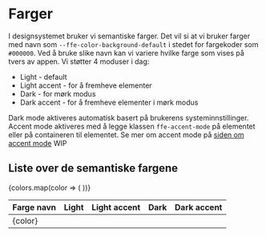 
<Meta title="Design/Farger/Introduksjon" />

# Farger

I designsystemet bruker vi semantiske farger. Det vil si at vi bruker farger med navn som
`--ffe-color-background-default` i stedet for fargekoder som `#000000`. Ved å bruke slike navn
kan vi variere hvilke farge som vises på tvers av appen. Vi støtter 4 moduser i dag:

- Light - default
- Light accent - for å fremheve elementer
- Dark - for mørk modus
- Dark accent - for å fremheve elementer i mørk modus

Dark mode aktiveres automatisk basert på brukerens systeminnstillinger.
Accent mode aktiveres med å legge klassen `ffe-accent-mode` på elementet eller på
containeren til elementet. Se mer om accent mode på [siden om accent mode](./?path=/docs/design-farger-accent--docs) WIP

## Liste over de semantiske fargene

<table class="ffe-color-table">
    <thead>
        <tr>
            <th>Farge navn</th>
            <th>Light</th>
            <th>Light accent</th>
            <th>Dark</th>
            <th>Dark accent</th>
        </tr>
    </thead>
    <tbody>
        {colors.map(color => (
            <tr key={color}>
                <td>{color}</td>
                <td style={{ backgroundColor: `var(${color})` }}></td>
                <td
                    class="ffe-accent-mode"
                    style={{ backgroundColor: `var(${color})` }}
                ></td>
                <td
                    class="dark-mode"
                    style={{ backgroundColor: `var(${color})` }}
                ></td>
                <td
                    class="dark-mode ffe-accent-mode"
                    style={{ backgroundColor: `var(${color})` }}
                ></td>
            </tr>
        ))}
    </tbody>
</table>
